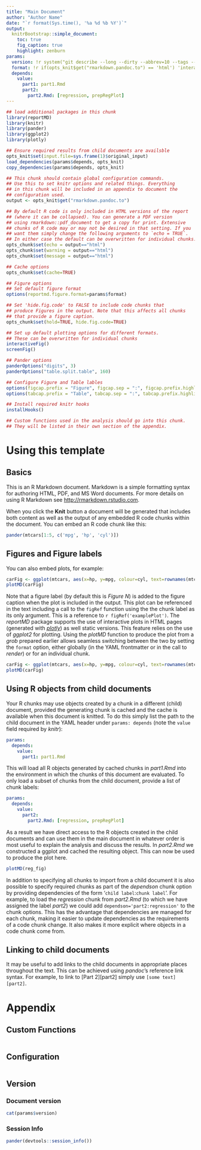 ```yaml
---
title: "Main Document"
author: "Author Name"
date: "`r format(Sys.time(), '%a %d %b %Y')`"
output:
  knitrBootstrap::simple_document:
    toc: true
    fig_caption: true
    highlight: zenburn
params:
  version: !r system("git describe --long --dirty --abbrev=10 --tags --always", intern=TRUE)
  format: !r if(opts_knit$get("rmarkdown.pandoc.to") == 'html') 'interactive' else 'print'
  depends:
    value:
      part1: part1.Rmd
      part2: 
        part2.Rmd: [regression, prepRegPlot]
---
```


```r
## load additional packages in this chunk
library(reportMD)
library(knitr)
library(pander)
library(ggplot2)
library(plotly)
```

```r
## Ensure required results from child documents are availsble
opts_knit$set(input.file=sys.frame(1)$original_input)
load_dependencies(params$depends, opts_knit)
copy_dependencies(params$depends, opts_knit)
```

```r
## This chunk should contain global configuration commands.
## Use this to set knitr options and related things. Everything
## in this chunk will be included in an appendix to document the
## configuration used.
output <- opts_knit$get("rmarkdown.pandoc.to")

## By default R code is only included in HTML versions of the report
## (where it can be collapsed). You can generate a PDF version
## using rmarkdown::pdf_document to get a copy for print. Extensive
## chunks of R code may or may not be desired in that setting. If you
## want them simply change the following arguments to `echo = TRUE`.
## In either case the default can be overwritten for individual chunks.
opts_chunk$set(echo = output=="html")
opts_chunk$set(warning = output=="html")
opts_chunk$set(message = output=="html")

## Cache options
opts_chunk$set(cache=TRUE)

## Figure options
## Set default figure format
options(reportmd.figure.format=params$format)

## Set 'hide.fig.code' to FALSE to include code chunks that
## produce Figures in the output. Note that this affects all chunks
## that provide a figure caption.
opts_chunk$set(hold=TRUE, hide.fig.code=TRUE)

## Set up default plotting options for different formats.
## These can be overwritten for individual chunks
interactiveFig()
screenFig()

## Pander options
panderOptions("digits", 3)
panderOptions("table.split.table", 160)

## Configure Figure and Table lables
options(figcap.prefix = "Figure", figcap.sep = ":", figcap.prefix.highlight = "**")
options(tabcap.prefix = "Table", tabcap.sep = ":", tabcap.prefix.highlight = "**")

## Install required knitr hooks
installHooks()
```

```r
## Custom functions used in the analysis should go into this chunk.
## They will be listed in their own section of the appendix.

```


# Using this template
## Basics
This is an R Markdown document. Markdown is a simple formatting syntax for authoring HTML, PDF, and MS Word documents. For more details on using R Markdown see <http://rmarkdown.rstudio.com>.

When you click the **Knit** button a document will be generated that includes both content as well as the output of any embedded R code chunks within the document. You can embed an R code chunk like this:

```r
pander(mtcars[1:5, c('mpg', 'hp', 'cyl')])
```

## Figures and Figure labels
You can also embed plots, for example:

```r
carFig <- ggplot(mtcars, aes(x=hp, y=mpg, colour=cyl, text=rownames(mtcars))) + geom_point() + theme_bw()
plotMD(carFig)
```

Note that a figure label (by default this is *Figure N*) is added to the figure caption when the plot is included in the output.
This plot can be referenced in the text including a call to the `figRef` function using the the chunk label as its only
argument. This is a reference to `r figRef('examplePlot')`. The *reportMD* package supports the use of interactive plots 
in HTML pages (generated with [*plotly*](https://github.com/ropensci/plotly)) as well static versions. This feature relies on
the use of *ggplot2* for plotting. Using the *plotMD* function to produce the plot from a *grob* prepared earlier allows
seamless switching between the two by setting the `format` option, either globally (in the YAML frontmatter or in the 
call to *render*) or for an individual chunk.

```r
carFig <- ggplot(mtcars, aes(x=hp, y=mpg, colour=cyl, text=rownames(mtcars))) + geom_point() + theme_bw()
plotMD(carFig)
```

## Using R objects from child documents
Your R chunks may use objects created by a chunk in a different (child) document, provided the generating chunk is cached 
and the cache is available when this document is knitted. To do this simply list the path to the child document in the
YAML header under `params: depends` (note the `value` field required by *knitr*):

```yaml
params:
  depends:
    value:
      part1: part1.Rmd
```

This will load all R objects generated by cached chunks in *part1.Rmd* into the environment in which the chunks of this
document are evaluated. To only load a subset of chunks from the child document, provide a list of chunk labels:

```yaml
params: 
  depends:
    value:
      part2: 
        part2.Rmd: [regression, prepRegPlot]
```

As a result we have direct access to the R objects created in the child documents and can use them in the main
document in whatever order is most useful to explain the analysis and discuss the results. In *part2.Rmd*
we constructed a ggplot and cached the resulting object. This can now be used to produce the plot here.

```r
plotMD(reg_fig)
```

In addition to specifying all chunks to import from a child document it is also possible to specify required
chunks as part of the *dependson* chunk option by providing dependencies of the form '`child label`:`chunk label`'.
For example, to load the *regression* chunk from *part2.Rmd* (to which we have assigned the label *part2*) we
could add `dependson='part2:regression'` to the chunk options. This has the advantage that dependencies are managed
for each chunk, making it easier to update dependencies as the requirements of a code chunk change. It also makes
it more explicit where objects in a code chunk come from.

## Linking to child documents
It may be useful to add links to the child documents in appropriate places throughout the text. This can
be achieved using *pandoc*'s reference link syntax. For example, to link to [Part 2][part2] simply use `[some text][part2]`.

# Appendix {.tabset}
## Custom Functions
```r
```

## Configuration
```r
```

## Version
### Document version
```r
cat(params$version)
```

### Session Info
```r
pander(devtools::session_info())
```

